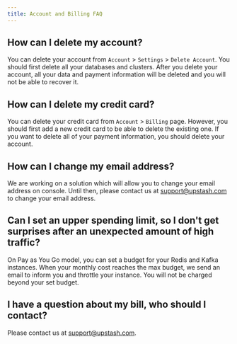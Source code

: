 ```yaml
---
title: Account and Billing FAQ
---
```




## How can I delete my account?
You can delete your account from `Account` > `Settings` > `Delete Account`. You should first delete all your databases and clusters. After you delete your account, all your data and payment information will be deleted and you will not be able to recover it.

## How can I delete my credit card?
You can delete your credit card from `Account` > `Billing` page. However, you should first add a new credit card to be able to delete the existing one. If you want to delete all of your payment information, you should delete your account.

## How can I change my email address?
We are working on a solution which will allow you to change your email address on console. Until then, please contact us at [support@upstash.com](mailto:support@upstash.com) to change your email address.

## Can I set an upper spending limit, so I don't get surprises after an unexpected amount of high traffic?
On Pay as You Go model, you can set a budget for your Redis and Kafka instances. When your monthly cost reaches the max budget, we send an email to inform you and throttle your instance. You will not be charged beyond your set budget.

## I have a question about my bill, who should I contact?
Please contact us at [support@upstash.com](mailto:support@upstash.com).
